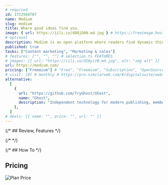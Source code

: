 ```yaml
---
# requried
id: 1722564707
name: Medium
slug: medium
title: Where good ideas find you.
image: { url: https://iili.io/dA8jD6N.md.jpg } # https://freeimage.host/
# optional
description: Medium is an open platform where readers find dynamic thinking, and where expert and undiscovered voices can share their writing on any topic.
published: true
tasks: ["Content marketing", "Marketing & sales"]
# features: ["", "", ""] # selection.ts FEATURES
# images: [{ url: "https://iili.io/dI8yiYB.md.jpg", alt: "img alt" }]
url: https://medium.com/
pricing: ["Freemium"] # "Free", "Freemium", "Subscription", "OpenSource", "Paid"
# visit: [0] # monthly # https://pro.similarweb.com/#/digitalsuite/websiteanalysis/home
alternative:
  [
    {
      url: "https://github.com/TryGhost/Ghost",
      name: "Ghost",
      description: "Independent technology for modern publishing, memberships, subscriptions and newsletters.",
    },
  ]
# deals: [{ name: "", price: "", url: "" }]
---
```


{/* ## Review, Features */}

{/* <DetailYoutube videoId="" startTime={0} /> */}

{/* ## How To */}

## Pricing

<Img
  src="https://p140.p3.n0.cdn.zight.com/items/NQuAybm0/070d7e9e-86a7-41d0-9be2-e943da11b6c1.jpg"
  alt="Plan Price"
/>
